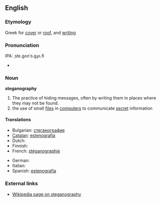 {{wikipedia}}
==English==

===Etymology===
Greek for [[cover]] or [[roof]], and [[writing]]

===Pronunciation===
IPA: ˌstɛ.gʌnˈɔ.gɻʌ.fi
*{{audio|en-us-steganography.ogg|Audio (US)}}

===Noun===
'''steganography'''

# The practice of hiding messages, often by writing them in places where they may not be found.
# the use of small [[file]]s in [[computer]]s to communicate [[secret]] information

====Translations====
{{trans-top|steganography}}
* Bulgarian: [[стеганография]] {{f}}
* [[Catalan]]: [[estenografia]] {{f}}
* Dutch: {{t-|nl|steganografie|f}}
* Finnish: {{t-|fi|steganografia}}
* French: [[stéganographie]] {{f}}
{{trans-mid}}
* German: {{t-|de|Steganographie|f}}
* Italian: {{t-|it|steganografia|f}}
* Spanish: [[estenografía]] {{f}}
{{trans-mid}}
<!-- secret message hidden within comments -->

===External links===
* [http://www.wikipedia.org/wiki/Steganography Wikipedia page on steganography]
